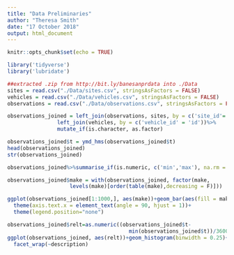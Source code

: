 ```yaml
---
title: "Data Preliminaries"
author: "Theresa Smith"
date: "17 October 2018"
output: html_document
---
```


```r
knitr::opts_chunk$set(echo = TRUE)
```

```r
library('tidyverse')
library('lubridate')
```

```r
##extracted .zip from http://bit.ly/banesanprdata into ./Data
sites = read.csv("./Data/sites.csv", stringsAsFactors = FALSE)
vehicles = read.csv("./Data/vehicles.csv", stringsAsFactors = FALSE)
observations = read.csv("./Data/observations.csv", stringsAsFactors = FALSE)

observations_joined = left_join(observations, sites, by = c('site_id'='id'))%>%
                left_join(vehicles, by = c('vehicle_id' = 'id'))%>%
                mutate_if(is.character, as.factor)
```

```r
observations_joined$t = ymd_hms(observations_joined$t)
head(observations_joined)
str(observations_joined)

observations_joined%>%summarise_if(is.numeric, c('min','max'), na.rm = T)

observations_joined$make = with(observations_joined, factor(make,
                    levels(make)[order(table(make),decreasing = F)]))

ggplot(observations_joined[1:1000,], aes(make))+geom_bar(aes(fill = make))+
  theme(axis.text.x = element_text(angle = 90, hjust = 1))+
  theme(legend.position="none")

observations_joined$relt=as.numeric((observations_joined$t-
                                       min(observations_joined$t))/3600)
ggplot(observations_joined, aes(relt))+geom_histogram(binwidth = 0.25)+
  facet_wrap(~description)


```

